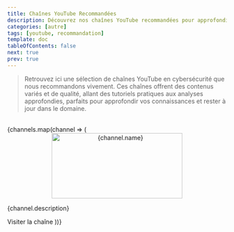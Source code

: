 ```yaml
---
title: Chaînes YouTube Recommandées
description: Découvrez nos chaînes YouTube recommandées pour approfondir vos connaissances en cybersécurité et hacking.
categories: [autre]
tags: [youtube, recommandation]
template: doc
tableOfContents: false
next: true
prev: true
---
```



> Retrouvez ici une sélection de chaînes YouTube en cybersécurité que nous recommandons vivement. Ces chaînes offrent des contenus variés et de qualité, allant des tutoriels pratiques aux analyses approfondies, parfaits pour approfondir vos connaissances et rester à jour dans le domaine.
 
 <br/>
<CardGrid>
  {channels.map(channel => (
    <Card key={channel.id} title={channel.name}>
      <div style="text-align: center;">
        <img
          src={channel.image}
          alt={channel.name}
          width="300"
          height="150"
        />
      </div>
      <p>{channel.description}</p>
      <LinkButton href={channel.link} variant="secondary" icon="external">
      Visiter la chaîne
      </LinkButton>
    </Card>
  ))}
</CardGrid>
